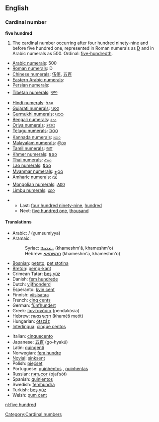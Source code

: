 ==English==

===Cardinal number===
'''five hundred'''

# The cardinal number occurring after four hundred ninety-nine and before five hundred one, represented in Roman numerals as [[D]] and in Arabic numerals as 500. Ordinal: [[five-hundredth]].
*[[w:Arabic numerals|Arabic numerals]]: 500
*[[w:Roman numerals|Roman numerals]]: D
*[[w:Chinese numerals|Chinese numerals]]: [[伍佰]], [[五百]]
*[[w:Eastern Arabic numerals|Eastern Arabic numerals]]: {{ARchar|[[٥٠٠]]}}
*[[w:Eastern Arabic numerals|Persian numerals]]: {{FAchar|[[۵۰۰]]}}
*[[w:Indian numerals|Tibetan numerals]]: [[༥༠༠]]
*[[w:Indian numerals|Hindi numerals]]: [[५००]]
*[[w:Indian numerals|Gujarati numerals]]: [[૫૦૦]]
*[[w:Indian numerals|Gurmukhi numerals]]: [[੫੦੦]]
*[[w:Indian numerals|Bengali numerals]]: [[৫০০]]
*[[w:Indian numerals|Oriya numerals]]: [[୫୦୦]]
*[[w:Indian numerals|Telugu numerals]]: [[౫౦౦]]
*[[w:Indian numerals|Kannada numerals]]: [[೫೦೦]]
*[[w:Indian numerals|Malayalam numerals]]: [[൫൦൦]]
*[[w:Indian numerals|Tamil numerals]]: [[௫௱]]
*[[w:Khmer script|Khmer numerals]]: [[៥០០]]
*[[w:Thai numerals|Thai numerals]]: [[๕๐๐]]
*[[w:Lao alphabet|Lao numerals]]: [[໕໐໐]]
*[[w:Burmese alphabet|Myanmar numerals]]: [[၅၀၀]]
*[[w:Amharic language|Amharic numerals]]: [[፭፻]]
*[[w:Mongolian alphabet|Mongolian numerals]]: [[᠕᠐᠐]]
*[[w:Limbu language|Limbu numerals]]: [[᥋᥆᥆]]

**Last: [[four hundred ninety-nine]], [[hundred]]
**Next: [[five hundred one]], [[thousand]]

====Translations====
{{top}}
*Arabic: {{ARchar|[[خمسمائة|خُمْسُمِائَةٍ]]}} / {{ARchar|[[خمس مائة|خُمْسُ مِائَةٍ]]}} (χumsumíyya)
*Aramaic:
*:Syriac: [[ܚܡܫܡܐܐ]] (khameshm'ā, khameshm'o) {{c}}
*:Hebrew: [[חמשמאא]] (khameshm'ā, khameshm'o) {{c}}
*[[Bosnian]]: [[petsto]], [[pet stotina]] {{f}}
*[[Breton]]: [[pemp-kant]]
*Crimean Tatar: [[beş yüz#Crimean Tatar|beş yüz]]
*Danish: [[fem hundrede]] {{c}}
*Dutch: [[vijfhonderd]] {{f}}
*Esperanto: [[kvin cent]]
*Finnish: [[viisisataa]]
*French: [[cinq cents]] {{m}}
*German: [[fünfhundert]] {{f}}
*Greek: [[πεντακόσια]] (pendakósia)
*Hebrew: [[חמש מאות]] (khaméš meót)
*Hungarian: [[ötszáz]]
*[[Interlingua]]: [[cinque centos]]
{{mid}}
*Italian: [[cinquecento]] {{m}}
*Japanese: [[五百]] (go-hyakú)
*Latin: [[quingenti]]
*Norwegian: [[fem hundre]]
*[[Novial]]: [[sinksent]]
*Polish: [[pięćset]]
*Portuguese: [[quinhentos]] {{m}}, [[quinhentas]] {{f}}
*Russian: [[пятьсот]] (pjat’sót)
*Spanish: [[quinientos]]
*Swedish: [[femhundra]]
*Turkish: [[beş yüz]]
*Welsh: [[pum cant]]
{{bottom}}

[[Category:Cardinal numbers]]

[[nl:five hundred]]